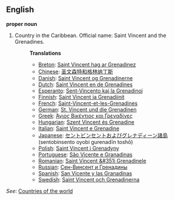 ==English==

'''proper noun'''

# Country in the Caribbean. Official name: Saint Vincent and the Grenadines.
#:'''Translations'''
#:*[[Breton]]: [[Saint Vincent hag ar Grenadinez]]
#:*[[Chinese]]: [[圣文森特和格林纳丁斯]]
#:*[[Danish]]: [[Saint Vincent og Grenadinerne]]
#:*[[Dutch]]: [[Saint Vincent en de Grenadines]]
#:*[[Esperanto]]: [[Sent-Vincento kaj la Grenadinoj]]
#:*[[Finnish]]: [[Saint Vincent ja Grenadiinit]]
#:*[[French]]: [[Saint-Vincent-et-les-Grenadines]]
#:*[[German]]: [[St. Vincent und die Grenadinen]]
#:*[[Greek]]: [[Άγιος Βικέντιος και Γρεναδίνες]]
#:*[[Hungarian]]: [[Szent Vincent és Grenadine]]
#:*[[Italian]]: [[Saint Vincent e Grenadine]]
#:*[[Japanese]]: [[セントビンセントおよびグレナディーン諸島]] (sentobinsento oyobi gurenadīn toshō)
#:*[[Polish]]: [[Saint Vincent i Grenadyny]]
#:*[[Portuguese]]: [[São Vicente e Granadinas]]
#:*[[Romanian]]: [[Saint Vincent &#351i Grenadinele]]
#:*[[Russian]]: [[Сен-Винсент и Гренадины]]
#:*[[Spanish]]: [[San Vicente y las Granadinas]]
#:*[[Swedish]]: [[Saint Vincent och Grenadinerna]]

''See'': [[Countries of the world]]